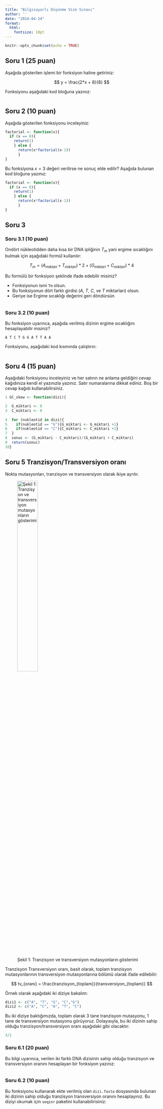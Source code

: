 ```yaml
---
title: "Bilgisayarlı Düşünme Vize Sınavı"
author: ''
date: "2024-04-24"
format:
  html:
    fontsize: 10pt
---
```


```r
knitr::opts_chunk$set(echo = TRUE)
```

## Soru 1 (25 puan)

Aşağıda gösterilen işlemi bir fonksiyon haline getiriniz:

$$
y = \frac{2*x + 8}{8}
$$

Fonksiyonu aşağıdaki kod bloğuna yazınız:

```r

```

## Soru 2 (10 puan)

Aşağıda gösterilen fonksiyonu inceleyiniz:

```r
factorial <- function(x){
  if (x == 0){
    return(1)
    } else {
      return(x*factorial(x-1))
      } 
}
```

Bu fonksiyona $x=3$ değeri verilirse ne sonuç elde edilir? Aşağıda bulunan kod bloğuna yazınız:

```r
factorial <- function(x){
  if (x == 0){
    return(1)
    } else {
      return(x*factorial(x-1))
      } 
}
```

## Soru 3

### Soru 3.1 (10 puan)

Ondört nükleotidden daha kısa bir DNA ipliğinin $T_m$ yani ergime sıcaklığını bulmak için aşağıdaki formül kullanılır:

$$
T_m = (A_{miktari} + T_{miktari}) * 2 + (G_{miktari} + C_{miktari}) * 4
$$

Bu formülü bir fonksiyon şeklinde ifade edebilir misiniz? 

+ Fonksiyonun ismi `Tm` olsun. 
+ Bu fonksiyonun dört farklı girdisi ($A$, $T$, $C$, ve $T$ miktarları) olsun. 
+ Geriye ise Ergime sıcaklığı değerini geri döndürsün

```r

```

### Soru 3.2 (10 puan)

Bu fonksiyon uyarınca, aşağıda verilmiş dizinin ergime sıcaklığını hesaplayabilir misiniz?

```
A T C T G G A T T A A
```

Fonksiyonu, aşağıdaki kod kısmında çalıştırın:

```r

```

## Soru 4 (15 puan)

Aşağıdaki fonksiyonu inceleyiniz ve her satırın ne anlama geldiğini cevap kağıdınıza kendi el yazınızla yazınız. Satır numaralarına dikkat ediniz. Boş bir cevap kağıdı kullanabilirsiniz.

```r
1 GC_skew <- function(dizi){

2  G_miktari <- 0
3  C_miktari <- 0
  
4  for (nukleotid in dizi){
5    if(nukleotid == "G"){G_miktari <- G_miktari +1}    
6    if(nukleotid == "C"){C_miktari <- C_miktari +1}
7  }
8  sonuc <- (G_miktari - C_miktari)/(G_miktari + C_miktari)
9  return(sonuc)
10}
```

## Soru 5 Tranzisyon/Transversiyon oranı

Nokta mutasyonları, tranzisyon ve transversiyon olarak ikiye ayrılır. 

![Şekil 1: Tranzisyon ve transversiyon mutasyonların gösterimi](https://upload.wikimedia.org/wikipedia/commons/thumb/8/8a/All_transitions_and_transversions.svg/800px-All_transitions_and_transversions.svg.png){ width=40% }

Tranzisyon Transversiyon oranı, basit olarak, toplam tranzisyon mutasyonlarının transversiyon mutasyonlarına bölümü olarak ifade edilebilir:

$$
tv_{oranı} = \frac{tranzisyon_{toplam}}{transversiyon_{toplam}}
$$

Örnek olarak aşağıdaki iki diziye bakalım:

```r
dizi1 <- c("A", "T", "G", "C","G")
dizi2 <- c("A", "C", "A", "T", "C")

```

Bu iki diziye baktığımızda, toplam olarak 3 tane tranzisyon mutasyonu, 1 tane de transversiyon mutasyonu görüyoruz. Dolayısıyla, bu iki dizinin sahip olduğu tranzisyon/transversiyon oranı aşağıdaki gibi olacaktır:

```r
3/1
```

### Soru 6.1 (20 puan)

Bu bilgi uyarınca, verilen iki farklı DNA dizisinin sahip olduğu tranzisyon ve transversiyon oranını hesaplayan bir fonksiyon yazınız:

```r

```

### Soru 6.2 (10 puan)

Bu fonksiyonu kullanarak ekte verilmiş olan `dizi.fasta` dosyasında bulunan iki dizinin sahip olduğu tranzisyon transversiyon oranını hesaplayınız. Bu diziyi okumak için `seqinr` paketini kullanabilirisiniz:

```r

```

